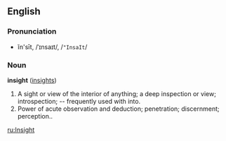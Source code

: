 ==English==
===Pronunciation===
*ĭn'sīt, /ˈɪnsaɪt/, /<tt>"InsaIt</tt>/

===Noun===
'''insight''' ([[insights]])

#A sight or view of the interior of anything; a deep inspection or view; introspection; -- frequently used with into.
#Power of acute observation and deduction; penetration; discernment; perception..

[[ru:Insight]]
